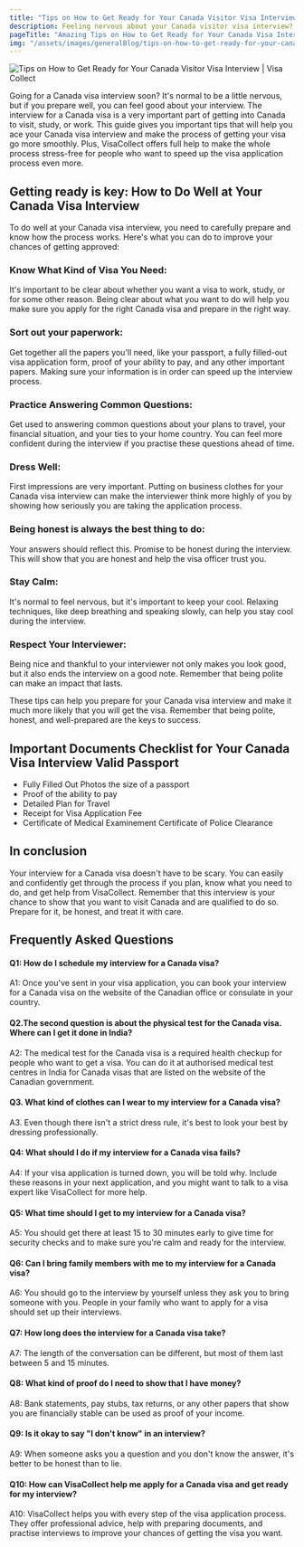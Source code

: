 ```yaml
---
title: "Tips on How to Get Ready for Your Canada Visitor Visa Interview"
description: Feeling nervous about your Canada visitor visa interview? We'll guide you through everything with our  tips on How to get ready for your Canada visitor visa interview.
pageTitle: "Amazing Tips on How to Get Ready for Your Canada Visa Interview"
img: "/assets/images/generalBlog/tips-on-how-to-get-ready-for-your-canada-visitor-visa-interview.webp"
---
```


<BlogContentHero className="mt-0">
    <img
        src="/assets/images/generalBlog/tips-on-how-to-get-ready-for-your-canada-visitor-visa-interview.webp"
        alt="Tips on How to Get Ready for Your Canada Visitor Visa Interview | Visa Collect"
    />
</BlogContentHero>

Going for a Canada visa interview soon? It's normal to be a little nervous, but if you prepare well, you can feel good about your interview. The interview for a Canada visa is a very important part of getting into Canada to visit, study, or work. This guide gives you important tips that will help you ace your Canada visa interview and make the process of getting your visa go more smoothly. Plus, VisaCollect offers full help to make the whole process stress-free for people who want to speed up the visa application process even more.

## Getting ready is key: How to Do Well at Your Canada Visa Interview

To do well at your Canada visa interview, you need to carefully prepare and know how the process works. Here's what you can do to improve your chances of getting approved:

### Know What Kind of Visa You Need:

It's important to be clear about whether you want a visa to work, study, or for some other reason. Being clear about what you want to do will help you make sure you apply for the right Canada visa and prepare in the right way.

### Sort out your paperwork:

Get together all the papers you'll need, like your passport, a fully filled-out visa application form, proof of your ability to pay, and any other important papers. Making sure your information is in order can speed up the interview process.

### Practice Answering Common Questions:

Get used to answering common questions about your plans to travel, your financial situation, and your ties to your home country. You can feel more confident during the interview if you practise these questions ahead of time.

### Dress Well:

First impressions are very important. Putting on business clothes for your Canada visa interview can make the interviewer think more highly of you by showing how seriously you are taking the application process.

### Being honest is always the best thing to do:

Your answers should reflect this. Promise to be honest during the interview. This will show that you are honest and help the visa officer trust you.

### Stay Calm:

It's normal to feel nervous, but it's important to keep your cool. Relaxing techniques, like deep breathing and speaking slowly, can help you stay cool during the interview.

### Respect Your Interviewer:

Being nice and thankful to your interviewer not only makes you look good, but it also ends the interview on a good note. Remember that being polite can make an impact that lasts.

These tips can help you prepare for your Canada visa interview and make it much more likely that you will get the visa. Remember that being polite, honest, and well-prepared are the keys to success.

## Important Documents Checklist for Your Canada Visa Interview Valid Passport

-   Fully Filled Out <LinkText href="/" text="Visa Application Form" /> Photos the size of a passport
-   Proof of the ability to pay
-   Detailed Plan for Travel
-   Receipt for Visa Application Fee
-   Certificate of Medical Examinement Certificate of Police Clearance

## In conclusion

Your interview for a Canada visa doesn't have to be scary. You can easily and confidently get through the process if you plan, know what you need to do, and get help from VisaCollect. Remember that this interview is your chance to show that you want to visit Canada and are qualified to do so. Prepare for it, be honest, and treat it with care.

## Frequently Asked Questions

#### Q1: How do I schedule my interview for a Canada visa?

A1: Once you've sent in your visa application, you can book your interview for a Canada visa on the website of the Canadian office or consulate in your country.

#### Q2.The second question is about the physical test for the Canada visa. Where can I get it done in India?

A2: The medical test for the Canada visa is a required health checkup for people who want to get a visa. You can do it at authorised medical test centres in India for Canada visas that are listed on the website of the Canadian government.

#### Q3. What kind of clothes can I wear to my interview for a Canada visa?

A3. Even though there isn't a strict dress rule, it's best to look your best by dressing professionally.

#### Q4: What should I do if my interview for a Canada visa fails?

A4: If your visa application is turned down, you will be told why. Include these reasons in your next application, and you might want to talk to a visa expert like VisaCollect for more help.

#### Q5: What time should I get to my interview for a Canada visa?

A5: You should get there at least 15 to 30 minutes early to give time for security checks and to make sure you're calm and ready for the interview.

#### Q6: Can I bring family members with me to my interview for a Canada visa?

A6: You should go to the interview by yourself unless they ask you to bring someone with you. People in your family who want to apply for a visa should set up their interviews.

#### Q7: How long does the interview for a Canada visa take?

A7: The length of the conversation can be different, but most of them last between 5 and 15 minutes.

#### Q8: What kind of proof do I need to show that I have money?

A8: Bank statements, pay stubs, tax returns, or any other papers that show you are financially stable can be used as proof of your income.

#### Q9: Is it okay to say "I don't know" in an interview?

A9: When someone asks you a question and you don't know the answer, it's better to be honest than to lie.

#### Q10: How can VisaCollect help me apply for a Canada visa and get ready for my interview?

A10: VisaCollect helps you with every step of the visa application process. They offer professional advice, help with preparing documents, and practise interviews to improve your chances of getting the visa you want.
